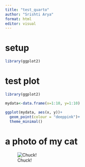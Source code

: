 ```yaml
---
title: "test_quarto"
author: "Srishti Arya"
format: html
editor: visual
---
```


# setup

```r
library(ggplot2)
```

# test plot

```r
library(ggplot2)

mydata<-data.frame(x=1:10, y=1:10)

ggplot(mydata, aes(x, y))+
  geom_point(colour = "deeppink")+
  theme_minimal()
```

# a photo of my cat

![Chuck!](images/PHOTO-2024-05-28-16-51-47.jpg){fig-alt="cat" fig-align="center"}
